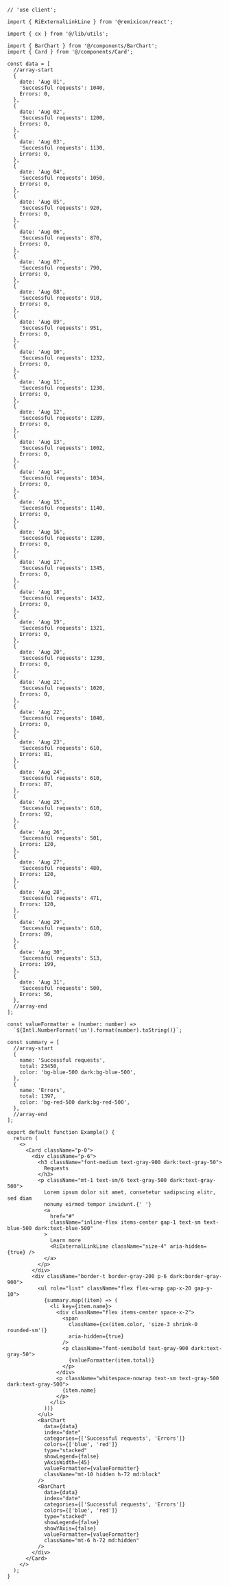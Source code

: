 ````tsx
// 'use client';

import { RiExternalLinkLine } from '@remixicon/react';

import { cx } from '@/lib/utils';

import { BarChart } from '@/components/BarChart';
import { Card } from '@/components/Card';

const data = [
  //array-start
  {
    date: 'Aug 01',
    'Successful requests': 1040,
    Errors: 0,
  },
  {
    date: 'Aug 02',
    'Successful requests': 1200,
    Errors: 0,
  },
  {
    date: 'Aug 03',
    'Successful requests': 1130,
    Errors: 0,
  },
  {
    date: 'Aug 04',
    'Successful requests': 1050,
    Errors: 0,
  },
  {
    date: 'Aug 05',
    'Successful requests': 920,
    Errors: 0,
  },
  {
    date: 'Aug 06',
    'Successful requests': 870,
    Errors: 0,
  },
  {
    date: 'Aug 07',
    'Successful requests': 790,
    Errors: 0,
  },
  {
    date: 'Aug 08',
    'Successful requests': 910,
    Errors: 0,
  },
  {
    date: 'Aug 09',
    'Successful requests': 951,
    Errors: 0,
  },
  {
    date: 'Aug 10',
    'Successful requests': 1232,
    Errors: 0,
  },
  {
    date: 'Aug 11',
    'Successful requests': 1230,
    Errors: 0,
  },
  {
    date: 'Aug 12',
    'Successful requests': 1289,
    Errors: 0,
  },
  {
    date: 'Aug 13',
    'Successful requests': 1002,
    Errors: 0,
  },
  {
    date: 'Aug 14',
    'Successful requests': 1034,
    Errors: 0,
  },
  {
    date: 'Aug 15',
    'Successful requests': 1140,
    Errors: 0,
  },
  {
    date: 'Aug 16',
    'Successful requests': 1280,
    Errors: 0,
  },
  {
    date: 'Aug 17',
    'Successful requests': 1345,
    Errors: 0,
  },
  {
    date: 'Aug 18',
    'Successful requests': 1432,
    Errors: 0,
  },
  {
    date: 'Aug 19',
    'Successful requests': 1321,
    Errors: 0,
  },
  {
    date: 'Aug 20',
    'Successful requests': 1230,
    Errors: 0,
  },
  {
    date: 'Aug 21',
    'Successful requests': 1020,
    Errors: 0,
  },
  {
    date: 'Aug 22',
    'Successful requests': 1040,
    Errors: 0,
  },
  {
    date: 'Aug 23',
    'Successful requests': 610,
    Errors: 81,
  },
  {
    date: 'Aug 24',
    'Successful requests': 610,
    Errors: 87,
  },
  {
    date: 'Aug 25',
    'Successful requests': 610,
    Errors: 92,
  },
  {
    date: 'Aug 26',
    'Successful requests': 501,
    Errors: 120,
  },
  {
    date: 'Aug 27',
    'Successful requests': 480,
    Errors: 120,
  },
  {
    date: 'Aug 28',
    'Successful requests': 471,
    Errors: 120,
  },
  {
    date: 'Aug 29',
    'Successful requests': 610,
    Errors: 89,
  },
  {
    date: 'Aug 30',
    'Successful requests': 513,
    Errors: 199,
  },
  {
    date: 'Aug 31',
    'Successful requests': 500,
    Errors: 56,
  },
  //array-end
];

const valueFormatter = (number: number) =>
  `${Intl.NumberFormat('us').format(number).toString()}`;

const summary = [
  //array-start
  {
    name: 'Successful requests',
    total: 23450,
    color: 'bg-blue-500 dark:bg-blue-500',
  },
  {
    name: 'Errors',
    total: 1397,
    color: 'bg-red-500 dark:bg-red-500',
  },
  //array-end
];

export default function Example() {
  return (
    <>
      <Card className="p-0">
        <div className="p-6">
          <h3 className="font-medium text-gray-900 dark:text-gray-50">
            Requests
          </h3>
          <p className="mt-1 text-sm/6 text-gray-500 dark:text-gray-500">
            Lorem ipsum dolor sit amet, consetetur sadipscing elitr, sed diam
            nonumy eirmod tempor invidunt.{' '}
            <a
              href="#"
              className="inline-flex items-center gap-1 text-sm text-blue-500 dark:text-blue-500"
            >
              Learn more
              <RiExternalLinkLine className="size-4" aria-hidden={true} />
            </a>
          </p>
        </div>
        <div className="border-t border-gray-200 p-6 dark:border-gray-900">
          <ul role="list" className="flex flex-wrap gap-x-20 gap-y-10">
            {summary.map((item) => (
              <li key={item.name}>
                <div className="flex items-center space-x-2">
                  <span
                    className={cx(item.color, 'size-3 shrink-0 rounded-sm')}
                    aria-hidden={true}
                  />
                  <p className="font-semibold text-gray-900 dark:text-gray-50">
                    {valueFormatter(item.total)}
                  </p>
                </div>
                <p className="whitespace-nowrap text-sm text-gray-500 dark:text-gray-500">
                  {item.name}
                </p>
              </li>
            ))}
          </ul>
          <BarChart
            data={data}
            index="date"
            categories={['Successful requests', 'Errors']}
            colors={['blue', 'red']}
            type="stacked"
            showLegend={false}
            yAxisWidth={45}
            valueFormatter={valueFormatter}
            className="mt-10 hidden h-72 md:block"
          />
          <BarChart
            data={data}
            index="date"
            categories={['Successful requests', 'Errors']}
            colors={['blue', 'red']}
            type="stacked"
            showLegend={false}
            showYAxis={false}
            valueFormatter={valueFormatter}
            className="mt-6 h-72 md:hidden"
          />
        </div>
      </Card>
    </>
  );
}

````